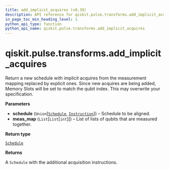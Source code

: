 ```yaml
---
title: add_implicit_acquires (v0.39)
description: API reference for qiskit.pulse.transforms.add_implicit_acquires in qiskit v0.39
in_page_toc_min_heading_level: 1
python_api_type: function
python_api_name: qiskit.pulse.transforms.add_implicit_acquires
---
```


<span id="qiskit-pulse-transforms-add-implicit-acquires" />

# qiskit.pulse.transforms.add\_implicit\_acquires

<Function id="qiskit.pulse.transforms.add_implicit_acquires" isDedicatedPage={true} github="https://github.com/qiskit/qiskit/tree/stable/0.22/qiskit/pulse/transforms/canonicalization.py" signature="add_implicit_acquires(schedule, meas_map)">
  Return a new schedule with implicit acquires from the measurement mapping replaced by explicit ones.

  <Admonition title="Warning" type="caution">
    Since new acquires are being added, Memory Slots will be set to match the qubit index. This may overwrite your specification.
  </Admonition>

  **Parameters**

  *   **schedule** (`Union`\[[`Schedule`](qiskit.pulse.Schedule "qiskit.pulse.schedule.Schedule"), [`Instruction`](pulse#qiskit.pulse.instructions.Instruction "qiskit.pulse.instructions.instruction.Instruction")]) – Schedule to be aligned.
  *   **meas\_map** (`List`\[`List`\[`int`]]) – List of lists of qubits that are measured together.

  **Return type**

  [`Schedule`](qiskit.pulse.Schedule "qiskit.pulse.schedule.Schedule")

  **Returns**

  A `Schedule` with the additional acquisition instructions.
</Function>


